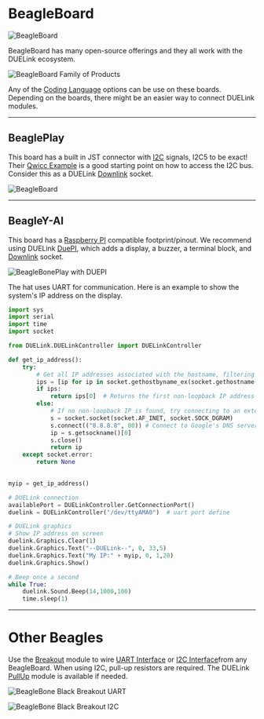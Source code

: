 # BeagleBoard


![BeagleBoard](pathname:///img/beagleboard-logo.png)

BeagleBoard has many open-source offerings and they all work with the DUELink ecosystem.

![BeagleBoard Family of Products](pathname:///img/beagleboard-family.png)

Any of the [Coding Language](../language/intro) options can be use on these boards. Depending on the boards, there might be an easier way to connect DUELink modules.

---

## BeaglePlay

This board has a built in JST connector with [I2C](../interface/i2c) signals, I2C5 to be exact! Their [Qwicc Example](https://docs.beagleboard.org/boards/beagleplay/demos-and-tutorials/using-qwiic.html#beagleplay-qwiic) is a good starting point on how to access the I2C bus. Consider this as a DUELink [Downlink](../interface/downlink) socket.

![BeagleBoard](pathname:///img/beagleplay-jst.png)

---

## BeagleY-AI

This board has a [Raspberry PI](raspberry-pi) compatible footprint/pinout. We recommend using DUELink [DuePI](../products/adduepi-b), which adds a display, a buzzer, a terminal block, and [Downlink](../interface/downlink) socket.

![BeagleBonePlay with DUEPI](pathname:///img/beagleplay-duepi.gif)

The hat uses UART for communication. Here is an example to show the system's IP address on the display.


```python
import sys
import serial
import time
import socket

from DUELink.DUELinkController import DUELinkController

def get_ip_address():
    try:
        # Get all IP addresses associated with the hostname, filtering out 127.0.0.1
        ips = [ip for ip in socket.gethostbyname_ex(socket.gethostname())[2] if not ip.startswith("127.")]
        if ips:
            return ips[0]  # Returns the first non-loopback IP address found
        else:
            # If no non-loopback IP is found, try connecting to an external server to determine the IP used
            s = socket.socket(socket.AF_INET, socket.SOCK_DGRAM)
            s.connect(("8.8.8.8", 80)) # Connect to Google's DNS server (doesn't send data, just sets up connection)
            ip = s.getsockname()[0]
            s.close()
            return ip
    except socket.error:
        return None
    

myip = get_ip_address()

# DUELink connection
availablePort = DUELinkController.GetConnectionPort()
duelink = DUELinkController("/dev/ttyAMA0")  # uart port define

# DUELink graphics
# Show IP address on screen
duelink.Graphics.Clear(1)
duelink.Graphics.Text("--DUELink--", 0, 33,5)
duelink.Graphics.Text("My IP:" + myip, 0, 1,20)
duelink.Graphics.Show()

# Beep once a second
while True:
    duelink.Sound.Beep(14,1000,100)
    time.sleep(1)
```

---

# Other Beagles

Use the [Breakout](../products/adbreakout-a) module to wire [UART Interface](../interface/uart) or [I2C Interface](../interface/i2c)from any BeagleBoard. When using I2C, pull-up resistors are required. The DUELink [PullUp](../products/adpullup-a) module is available if needed.

![BeagleBone Black Breakout UART](pathname:///img/beaglebone-breakout-uart.png)

![BeagleBone Black Breakout I2C](pathname:///img/beaglebone-breakout-i2c.png)
